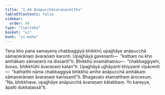 ```yaml
---
title: "1.44 Anāpucchāvaraṇavatthu"
tableOfContents: false
sidebar:
  order: 44
type: "tipitaka"
basket: "vi"
book: "vi-maha"
---
```



<DynamicBreadcrumb />

<Division number="108" book="vi-maha" e="ch" v="3" p="118">

<Paragraph number="479" book="vi-maha">
Tena kho pana samayena chabbaggiyā bhikkhū upajjhāye anāpucchā sāmaṇerānaṃ āvaraṇaṃ karonti. Upajjhāyā gavesanti—  “kathaṃ nu kho amhākaṃ sāmaṇerā na dissantī”ti. Bhikkhū evamāhaṃsu—  “chabbaggiyehi, āvuso, bhikkhūhi āvaraṇaṃ katan”ti. Upajjhāyā ujjhāyanti khiyyanti vipācenti—  “kathañhi nāma chabbaggiyā bhikkhū amhe anāpucchā amhākaṃ sāmaṇerānaṃ āvaraṇaṃ karissantī”ti. Bhagavato etamatthaṃ ārocesuṃ. “Na, bhikkhave, upajjhāye anāpucchā āvaraṇaṃ kātabbaṃ. Yo kareyya, āpatti dukkaṭassā”ti.
</Paragraph>
</Division>